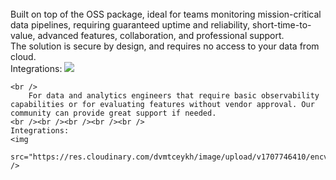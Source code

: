 <CardGroup cols={2}>
  <Card
    title="Elementary Cloud Platform"
    icon="cloud"
    iconType="solid"
    href="/cloud/introduction"
  >
    <br />
        Built on top of the OSS package, ideal for teams monitoring mission-critical data pipelines, requiring guaranteed uptime and reliability, short-time-to-value, advanced features, collaboration, and professional support.
    <br />
        The solution is secure by design, and requires no access to your data from cloud.
    <br />
    Integrations:
    <img
      src="https://res.cloudinary.com/dvmtceykh/image/upload/v1707746572/iyy9nphkzdhdpqtnb8ja.png"
    />
  </Card>
  <Card
    title="Elementary OSS Package"
    icon="square-terminal"
    iconType="solid"
    href="/oss/oss-introduction"

  >
    <br />
        For data and analytics engineers that require basic observability capabilities or for evaluating features without vendor approval. Our community can provide great support if needed.  
    <br /><br /><br /><br /><br />
    Integrations:
    <img
      src="https://res.cloudinary.com/dvmtceykh/image/upload/v1707746410/encvcaotq7gw0u4iycew.png"
    />
  </Card>
</CardGroup>
